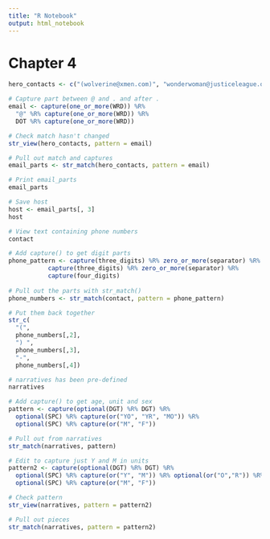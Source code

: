 ```yaml
---
title: "R Notebook"
output: html_notebook
---
```


# Chapter 4

```r
hero_contacts <- c("(wolverine@xmen.com)", "wonderwoman@justiceleague.org", "thor@avengers.com")

# Capture part between @ and . and after .
email <- capture(one_or_more(WRD)) %R% 
  "@" %R% capture(one_or_more(WRD)) %R% 
  DOT %R% capture(one_or_more(WRD))

# Check match hasn't changed
str_view(hero_contacts, pattern = email)

# Pull out match and captures
email_parts <- str_match(hero_contacts, pattern = email)

# Print email_parts
email_parts

# Save host
host <- email_parts[, 3]
host
```


```r
# View text containing phone numbers
contact

# Add capture() to get digit parts
phone_pattern <- capture(three_digits) %R% zero_or_more(separator) %R% 
           capture(three_digits) %R% zero_or_more(separator) %R%
           capture(four_digits)
           
# Pull out the parts with str_match()
phone_numbers <- str_match(contact, pattern = phone_pattern)

# Put them back together
str_c(
  "(",
  phone_numbers[,2],
  ") ",
  phone_numbers[,3],
  "-",
  phone_numbers[,4])
```

```r
# narratives has been pre-defined
narratives

# Add capture() to get age, unit and sex
pattern <- capture(optional(DGT) %R% DGT) %R%  
  optional(SPC) %R% capture(or("YO", "YR", "MO")) %R%
  optional(SPC) %R% capture(or("M", "F"))

# Pull out from narratives
str_match(narratives, pattern)

# Edit to capture just Y and M in units
pattern2 <- capture(optional(DGT) %R% DGT) %R%  
  optional(SPC) %R% capture(or("Y", "M")) %R% optional(or("O","R")) %R%
  optional(SPC) %R% capture(or("M", "F"))

# Check pattern
str_view(narratives, pattern = pattern2)

# Pull out pieces
str_match(narratives, pattern = pattern2)
```

```r

```




